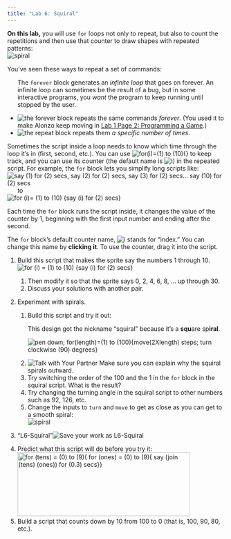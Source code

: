 ```yaml
---
title: "Lab 6: Squiral"
---
```


::: learn
<strong>On this lab,</strong> you will use <code>for</code> loops not only to repeat, but also to count the repetitions and then use that counter to draw shapes with repeated patterns:<br /> <img src="/img/prog/spiral.png" title="spiral" alt="spiral" class="indent"/>
:::

<p>

You've seen these ways to repeat a set of commands:

<ul>

::: sidenoteBig
The <code>forever</code> block generates an <em>infinite loop</em> that goes on forever. An infinite loop can sometimes be the result of a bug, but in some interactive programs, you <em>want</em> the program to keep running until stopped by the user.
:::

<li><img src="/img/blocks/forever.png" title="the forever block" alt="the forever block" class="inline"/> repeats the same commands <em>forever</em>. (You used it to make Alonzo keep moving in <a href="/lab-1/2-start-your-first-snap-app.html" title="Lab 1 Page 2: Programming a Game">Lab 1 Page 2: Programming a Game</a>.)</li>

<li><img src="/img/1-introduction/repeat.png" title="the repeat block" alt="the repeat block" class="inline"/> repeats them <em>a specific number of times</em>.</li>

<!--<li><img src="/img/blocks/repeat-until.png" alt="repeat until" title="repeat until" /> repeats until <em>some special condition</em> occurs.</li>-->

</ul>

</p>

<p>Sometimes the script inside a loop needs to know which time through the loop it's in (first, second, etc.). You can use <img src="/img/prog/for.png" title="for(i)=(1) to (10){}" alt="for(i)=(1) to (10){}" class="imageCenter"/> to keep track, and you can use its counter (the default name is <img src="/img/blocks/variable-i.png" title="i" alt="i" class="inline"/>) in the repeated script. For example, the <code>for</code> block lets you simplify long scripts like: <br /> <img src="/img/looping/for-loop-equivalent.png" title="say (1) for (2) secs, say (2) for (2) secs, say (3) for (2) secs... say (10) for (2) secs" alt="say (1) for (2) secs, say (2) for (2) secs, say (3) for (2) secs... say (10) for (2) secs" class="indent"/>\
      to\
<img src="/img/looping/for-loop-drag-i.gif" title="for (i)= (1) to (10) {say (i) for (2) secs}" alt="for (i)= (1) to (10) {say (i) for (2) secs}" class="noshadow"/></p>

<p>Each time the <code>for</code> block runs the script inside, it changes the value of the counter by 1, beginning with the first input number and ending after the second.</p>

::: takeNote
The <code>for</code> block's default counter name, <img src="/img/blocks/variable-i.png" title="i" alt="i" class="inline"/> stands for "index." You can change this name by <strong>clicking it</strong>. To use the counter, drag it into the script.
:::

::: {#first .forYouToDo}
<ol>

<li>

Build this script that makes the sprite say the numbers 1 through 10. <br /> <img src="/img/1-introduction/for-i-1-10-say-i.png" title="for (i) = (1) to (10) {say (i) for (2) secs}" alt="for (i) = (1) to (10) {say (i) for (2) secs}" class="indent"/>

<ol>

<li>Then modify it so that the sprite says 0, 2, 4, 6, 8, ... up through 30.</li>

<li>Discuss your solutions with another pair.</li>

</ol>

</li>

<li>

Experiment with spirals.

<ol>

<li>

Build this script and try it out:<br />

::: sidenote
This design got the nickname "squiral" because it's a <strong>squ</strong>are sp<strong>iral</strong>.
:::

<img src="/img/looping/squirral-script.png" title="pen down; for(length)=(1) to (100){move(2Xlength) steps; turn clockwise (90) degrees}" alt="pen down; for(length)=(1) to (100){move(2Xlength) steps; turn clockwise (90) degrees}" class="indent"/><br />

</li>

<li><img src="/img/icons/talk-with-your-partner.png" title="Talk with Your Partner" alt="Talk with Your Partner" class="inline"/> Make sure you can explain why the squiral spirals outward.</li>

<li>Try switching the order of the 100 and the 1 in the <code>for</code> block in the squiral script. What is the result?</li>

<li>Try changing the turning angle in the squiral script to other numbers such as 92, 126, etc.</li>

<li>Change the inputs to <code>turn</code> and <code>move</code> to get as close as you can get to a smooth spiral:<br /> <img src="/img/prog/spiral.png" title="spiral" alt="spiral" class="indent"/></li>

</ol>

</li>

<li>

::: saveAs
["L6-Squiral"]{.text}<img src="/img/icons/save-this-as.png" title="Save your work as L6-Squiral" alt="Save your work as L6-Squiral" class="inline"/>
:::

</li>

</ol>
:::

::: ifTime
<ol start="4">

<li>Predict what this script will do before you try it:<br /><img src="/img/1-introduction/nested-fors.png" title="for (tens) = (0) to (9){ for (ones) = (0) to (9){ say (join (tens) (ones)) for (0.3) secs}}" alt="for (tens) = (0) to (9){ for (ones) = (0) to (9){ say (join (tens) (ones)) for (0.3) secs}}" class="indent" width="399" height="147"/></li>

<li>Build a script that counts down by 10 from 100 to 0 (that is, 100, 90, 80, etc.).</li>



</ol>
:::


